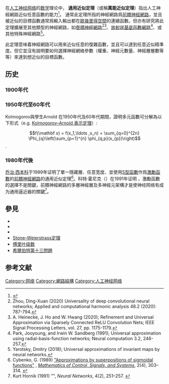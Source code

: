 在[[人工神经网络|人工神经网络]]的[[数学|数学]]理论中， '''通用近似定理'''（或稱'''萬能近似定理'''）指出人工神經網路近似任意函數的能力<ref>{{Cite book|title=Neural Networks and Deep Learning|last=Nielsen|first=Michael|publisher=Determination Press|year=2015|isbn=|location=|pages=|url=http://neuralnetworksanddeeplearning.com/|accessdate=2020-08-27|language=en|chapter=4|chapterurl=http://neuralnetworksanddeeplearning.com/chap4.html|archive-date=2017-07-29|archive-url=https://web.archive.org/web/20170729043304/http://neuralnetworksanddeeplearning.com/|dead-url=no}}</ref>。 通常此定理所指的神經網路爲[[前饋神經網路|前饋神經網路]]，並且被近似的目標函數通常爲輸入輸出都在[[歐幾里得空間|歐幾里得空間]]的連續函數。但亦有研究將此定理擴展至其他類型的神經網路，如[[卷積神經網路|卷積神經網路]]<ref>Zhou, Ding-Xuan (2020) Universality of deep convolutional neural networks; Applied and computational harmonic analysis 48.2 (2020): 787-794.</ref><ref>A. Heinecke, J. Ho and W. Hwang (2020); Refinement and Universal Approximation via Sparsely Connected ReLU Convolution Nets; IEEE Signal Processing Letters, vol. 27, pp. 1175-1179.</ref>、[[径向基函数网络|放射狀基底函數網路]]<ref>Park, Jooyoung, and Irwin W. Sandberg (1991); Universal approximation using radial-basis-function networks; Neural computation 3.2, 246-257.</ref>、或其他特殊神經網路<ref>Yarotsky, Dmitry (2018); Universal approximations of invariant maps by neural networks.</ref>。 

此定理意味着神經網路可以用來近似任意的復雜函數，並且可以達到任意近似精準度。但它並沒有說明要如何選擇神經網絡參數（權重、神經元數量、神經層層數等等）來達到想近似的目標函數。 

== 历史 ==
===1900年代===
{{main|希爾伯特第十三問題}}

===1950年代至60年代===

Kolmogorov與學生Arnold 在1950年代及60年代期間，證明多元函數可分解為以下形式（e.g. [[Kolmogorov–Arnold_表示定理|Kolmogorov–Arnold 表示定理]]）:

:<math> f(\mathbf x) = f(x_1,\ldots ,x_n) = \sum_{q=0}^{2n} \Phi_{q}\left(\sum_{p=1}^{n} \phi_{q,p}(x_{p})\right) </math>.

===1980年代後===
[[乔治·西本科|乔治·西本科]]于1989年证明了單一隱藏層、任意宽度、並使用[[S型函數|S型函數]]作爲[[激勵函數|激勵函數]]的[[前饋神經網路|前饋神經網路]]的通用近似定理<ref name="cyb">Cybenko, G. (1989) [http://citeseerx.ist.psu.edu/viewdoc/download?doi=10.1.1.441.7873&rep=rep1&type=pdf "Approximations by superpositions of sigmoidal functions"] {{Wayback|url=http://citeseerx.ist.psu.edu/viewdoc/download?doi=10.1.1.441.7873&rep=rep1&type=pdf |date=20210227132418 }}, ''[[控制，信号和系统数学|Mathematics of Control, Signals, and Systems]]'', 2(4), 303–314. {{Doi|10.1007/BF02551274}}</ref>。科特·霍尼克（{{Lang-en|Kurt Hornik}}）在1991年证明 ，激勵函數的選擇不是關鍵，前饋神經網路的多層神經層及多神經元架構才是使神经网络有成为通用逼近器的關鍵<ref name="horn">Kurt Hornik (1991) "", ''Neural Networks'', 4(2), 251–257. {{Doi|10.1016/0893-6080(91)90009-T}}</ref>。

== 參見 ==
* {{le|Kolmogorov–Arnold表示定理|Kolmogorov–Arnold representation theorem}} 
* {{le|代表定理|Representer theorem}} 
* {{en-link|没有免费的午餐定理|No free lunch in search and optimization}}
* [[魏尔施特拉斯逼近定理|Stone–Weierstrass定理]] 
* [[傅里叶级数|傅里叶级数]]
* [[希爾伯特第十三問題|希爾伯特第十三問題]]

== 参考文献 ==
{{Reflist}}
[[Category:网络|Category:网络]]
[[Category:網路結構|Category:網路結構]]
[[Category:人工神经网络|Category:人工神经网络]]